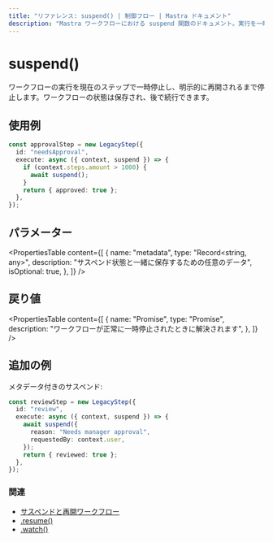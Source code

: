 ```yaml
---
title: "リファレンス: suspend() | 制御フロー | Mastra ドキュメント"
description: "Mastra ワークフローにおける suspend 関数のドキュメント。実行を一時停止し、再開されるまで待機します。"
---
```


# suspend()

ワークフローの実行を現在のステップで一時停止し、明示的に再開されるまで停止します。ワークフローの状態は保存され、後で続行できます。

## 使用例

```typescript
const approvalStep = new LegacyStep({
  id: "needsApproval",
  execute: async ({ context, suspend }) => {
    if (context.steps.amount > 1000) {
      await suspend();
    }
    return { approved: true };
  },
});
```

## パラメーター

<PropertiesTable
  content={[
    {
      name: "metadata",
      type: "Record<string, any>",
      description: "サスペンド状態と一緒に保存するための任意のデータ",
      isOptional: true,
    },
  ]}
/>

## 戻り値

<PropertiesTable
  content={[
    {
      name: "Promise<void>",
      type: "Promise",
      description: "ワークフローが正常に一時停止されたときに解決されます",
    },
  ]}
/>

## 追加の例

メタデータ付きのサスペンド:

```typescript
const reviewStep = new LegacyStep({
  id: "review",
  execute: async ({ context, suspend }) => {
    await suspend({
      reason: "Needs manager approval",
      requestedBy: context.user,
    });
    return { reviewed: true };
  },
});
```

### 関連

- [サスペンドと再開ワークフロー](../../docs/workflows-legacy/suspend-and-resume.mdx)
- [.resume()](./resume.mdx)
- [.watch()](./watch.mdx)
